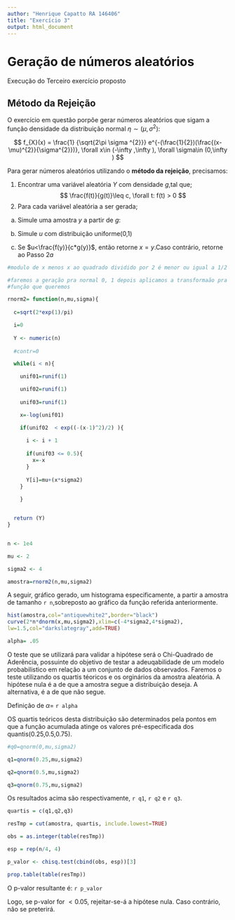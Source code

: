 ```yaml
---
author: "Henrique Capatto RA 146406"
title: "Exercício 3"
output: html_document
---
```

# Geração de números aleatórios
  
  Execução do Terceiro exercício proposto

## Método da Rejeição

O exercício em questão porpõe gerar números aleatórios que sigam a função densidade da distribuição normal $\eta \sim (\mu ,\sigma ^{2})$:
  
  
  $$
  f_{X}(x) = \frac{1} {\sqrt{2\pi \sigma ^{2}}} e^{-(\frac{1}{2})(\frac{(x-\mu)^{2}}{\sigma^{2}})}, \forall x\in (-\infty ,\infty ), \forall \sigma\in (0,\infty )
  $$
  
  Para gerar números aleatórios utilizando o **método da rejeição**, precisamos:
  
  1. Encontrar uma variável aleatória $Y$ com densidade
  $g$,tal que;
$$
\frac{f(t)}{g(t)}\leq c, \forall t: f(t) > 0
$$
  2. Para cada variável aleatória a ser gerada;

  a. Simule uma amostra $y$ a partir de $g$:

  b. Simule $u$ com distribuição uniforme(0,1)
  
  c. Se $u<\frac{f(y)}{c*g(y)}$, então retorne $x=y$.Caso contrário, retorne ao Passo $2a$


```r
#modulo de x menos x ao quadrado dividido por 2 é menor ou igual a 1/2

#faremos a geração pra normal 0, 1 depois aplicamos a transformaão pra
#função que queremos 

rnorm2= function(n,mu,sigma){
  
  c=sqrt(2*exp(1)/pi)

  i=0
  
  Y <- numeric(n)
  
  #contr=0  

  while(i < n){

    unif01=runif(1)

    unif02=runif(1)
    
    unif03=runif(1)

    x=-log(unif01)

    if(unif02  < exp((-(x-1)^2)/2) ){
      
      i <- i + 1
      
      if(unif03 <= 0.5){
        x=-x
      }
      
      Y[i]=mu+(x*sigma2)
    }
  
    }


  return (Y)
}


n <- 1e4

mu <- 2

sigma2 <- 4

amostra=rnorm2(n,mu,sigma2)

```

A seguir, gráfico gerado, um histograma especificamente, a partir a amostra de 
tamanho `r n`,sobreposto ao gráfico da função referida anteriormente.

```r

hist(amostra,col="antiquewhite2",border="black")
curve(2*n*dnorm(x,mu,sigma2),xlim=c(-4*sigma2,4*sigma2),
lw=1.5,col="darkslategray",add=TRUE)

```

```r
alpha= .05
```

O teste que se utilizará para validar a hipótese será o Chi-Quadrado de Aderência, possuinte do objetivo de testar a adeuqabilidade de um modelo probabilistico em
relação a um conjunto de dados observados. Faremos o teste utilizando os quartis téoricos e os orginários da amostra aleatória. A hipótese nula é a de que a amostra segue a distribuição deseja. A alternativa, é a de que não segue.

Definição de $\alpha=$ `r alpha`
 
OS quartis teóricos desta distribuição são determinados pela pontos em que a função acumulada atinge os valores pré-especificada dos quantis(0.25,0.5,0.75).

```r
#q0=qnorm(0,mu,sigma2)

q1=qnorm(0.25,mu,sigma2)

q2=qnorm(0.5,mu,sigma2)

q3=qnorm(0.75,mu,sigma2)

```

Os resultados acima são respectivamente, `r q1`, `r q2` e `r q3`.

```r

quartis = c(q1,q2,q3)

resTmp = cut(amostra, quartis, include.lowest=TRUE)

obs = as.integer(table(resTmp))

esp = rep(n/4, 4)

p_valor <- chisq.test(cbind(obs, esp))[3]

prop.table(table(resTmp))
```

O p-valor resultante é: `r p_valor` 

Logo, se  p-valor for $<0.05$, rejeitar-se-á a hipótese nula. Caso contrário, não se preterirá.

